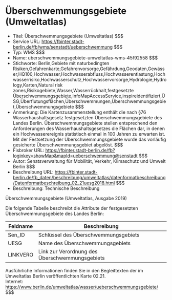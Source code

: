 # Überschwemmungsgebiete (Umweltatlas)
- Titel: Überschwemmungsgebiete (Umweltatlas) $$$
- Service URL: https://fbinter.stadt-berlin.de/fb/wms/senstadt/ueberschwemmung $$$
- Typ: WMS $$$
- Name: uberschwemmungsgebiete-umweltatlas-wms-45f92558 $$$
- Stichworte: Berlin,Gebiete mit naturbedingten Risiken,Gefahrenkarte,Gefahrenvorsorge,Gefährdung,Geodaten,Gewässer,HQ100,Hochwasser,Hochwasserabfluss,Hochwasserentlastung,Hochwasserrisiko,Hochwasserschutz,Hochwasservorsorge,Hydrologie,Hydrology,Karten,Natural risk zones,Risikogebiete,Wasser,Wasserrückhalt,festgesetzte Überschwemmungsgebiete,infoMapAccessService,inspireidentifiziert,ÜSG,Überflutungsflächen,Überschwemmungen,Überschwemmungsgebiet,Überschwemmungsgebiete $$$
- Anmerkung: Die Kartenzusammenstellung enthält die nach §76 Wasserhaushaltsgesetz festgesetzten Überschwemmungsgebiete des Landes Berlin. Überschwemmungsgebiete stellen entsprechend den Anforderungen des Wasserhaushaltsgesetzes die Flächen dar, in denen ein Hochwasserereignis statistisch einmal in 100 Jahren zu erwarten ist. Mit der Festsetzung der Überschwemmungsgebiete wurde das vorläufig gesicherte Überschwemmungsgebiet abgelöst. $$$
- Fisbroker URL: https://fbinter.stadt-berlin.de/fb?loginkey=showMap&mapId=ueberschwemmung@senstadt $$$
- Autor: Senatsverwaltung für Mobilität, Verkehr, Klimaschutz und Umwelt Berlin $$$
- Beschreibung URL: https://fbinter.stadt-berlin.de/fb_daten/beschreibung/umweltatlas/datenformatbeschreibung/Datenformatbeschreibung_02_21uesg2018.html $$$
- Beschreibung: Technische Beschreibung 

Überschwemmungsgebiete (Umweltatlas, Ausgabe 2019)

Die folgende Tabelle beschreibt die Attribute der festgesetzten Überschwemmungsgebiete des Landes Berlin:

| **Feldname** | **Beschreibung**                               |
| ------------ | ---------------------------------------------- |
| Sen\_ID      | Schlüssel des Überschwemmungsgebiets           |
| UESG         | Name des Überschwemmungsgebiets                |
| LINKVERO     | Link zur Verordnung des Überschwemmungsgebiets |

Ausführliche Informationen finden Sie in den Begleittexten der im Umweltatlas Berlin veröffentlichten Karte 02.21.  
Internet: https://www.berlin.de/umweltatlas/wasser/ueberschwemmungsgebiete/ $$$
